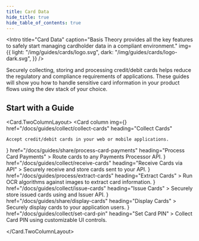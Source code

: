 ```yaml
---
title: Card Data
hide_title: true
hide_table_of_contents: true
---
```



<Intro
  title="Card Data"
  caption="Basis Theory provides all the key features to safely start managing cardholder data in a compliant environment."
  img={{
    light: "/img/guides/cards/logo.svg",
    dark: "/img/guides/cards/logo-dark.svg",
  }}
/>

Securely collecting, storing and processing credit/debit cards helps reduce the regulatory and compliance requirements of applications. These guides will show you how to handle sensitive card information in your product flows using the dev stack of your choice.

## Start with a Guide

<Card.TwoColumnLayout>
  <Card
    column
    img={<CollectCards />}
    href="/docs/guides/collect/collect-cards"
    heading="Collect Cards"
  >
    Accept credit/debit cards in your web or mobile applications.
  </Card>
  <Card
    column
    img={<ProcessCards />}
    href="/docs/guides/share/process-card-payments"
    heading="Process Card Payments"
  >
    Route cards to any Payments Processor API.
  </Card>
  <Card
    column
    img={<ReceiveCards />}
    href="/docs/guides/collect/receive-cards"
    heading="Receive Cards via API"
  >
    Securely receive and store cards sent to your API.
  </Card>
  <Card
    column
    img={<ExtractCards />}
    href="/docs/guides/process/extract-cards"
    heading="Extract Cards"
  >
    Run OCR algorithms against images to extract card information.
  </Card>
  <Card
    column
    img={<IssueCards />}
    href="/docs/guides/collect/issue-cards"
    heading="Issue Cards"
  >
    Securely store issued cards using and Issuer API.
  </Card>
  <Card
    column
    img={<DisplayCards />}
    href="/docs/guides/share/display-cards"
    heading="Display Cards"
  >
    Securely display cards to your application users.
  </Card>
  <Card
    column
    img={<SetCardPin />}
    href="/docs/guides/collect/set-card-pin"
    heading="Set Card PIN"
  >
    Collect Card PIN using customizable UI controls.
  </Card>

</Card.TwoColumnLayout>
